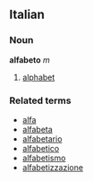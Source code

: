 ==Italian==
===Noun===
'''alfabeto''' ''m''

#[[alphabet]]

===Related terms===
*[[alfa]]
*[[alfabeta]]
*[[alfabetario]]
*[[alfabetico]]
*[[alfabetismo]]
*[[alfabetizzazione]]